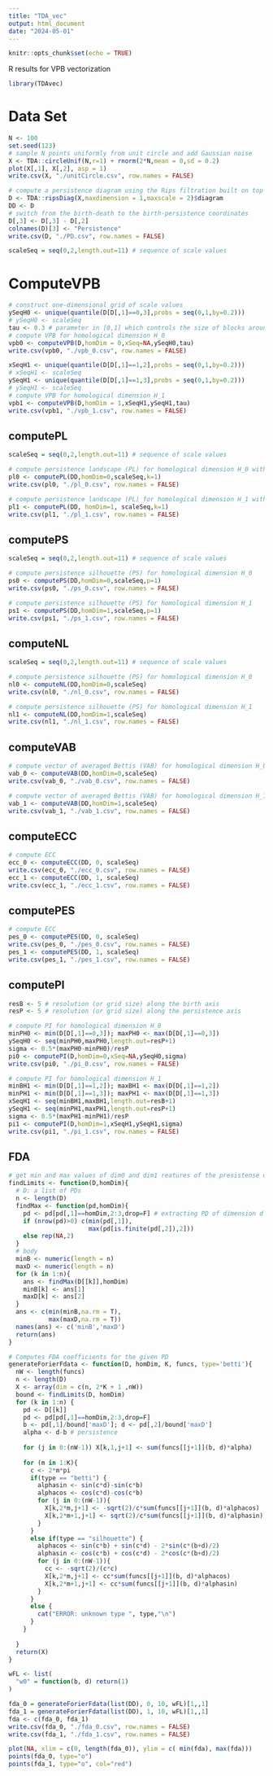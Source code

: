 ```yaml
---
title: "TDA_vec"
output: html_document
date: "2024-05-01"
---
```


```r
knitr::opts_chunk$set(echo = TRUE)
```

R results for VPB vectorization

```r
library(TDAvec)
```

# Data Set


```r
N <- 100
set.seed(123)
# sample N points uniformly from unit circle and add Gaussian noise
X <- TDA::circleUnif(N,r=1) + rnorm(2*N,mean = 0,sd = 0.2)
plot(X[,1], X[,2], asp = 1)
write.csv(X, "./unitCircle.csv", row.names = FALSE)
```


```r
# compute a persistence diagram using the Rips filtration built on top of X
D <- TDA::ripsDiag(X,maxdimension = 1,maxscale = 2)$diagram 
DD <- D
# switch from the birth-death to the birth-persistence coordinates
D[,3] <- D[,3] - D[,2] 
colnames(D)[3] <- "Persistence"
write.csv(D, "./PD.csv", row.names = FALSE)
```

```r
scaleSeq = seq(0,2,length.out=11) # sequence of scale values
```

# ComputeVPB

```r
# construct one-dimensional grid of scale values
ySeqH0 <- unique(quantile(D[D[,1]==0,3],probs = seq(0,1,by=0.2))) 
# ySeqH0 <- scaleSeq
tau <- 0.3 # parameter in [0,1] which controls the size of blocks around each point of the diagram 
# compute VPB for homological dimension H_0
vpb0 <- computeVPB(D,homDim = 0,xSeq=NA,ySeqH0,tau)
write.csv(vpb0, "./vpb_0.csv", row.names = FALSE)

xSeqH1 <- unique(quantile(D[D[,1]==1,2],probs = seq(0,1,by=0.2)))
# xSeqH1 <- scaleSeq
ySeqH1 <- unique(quantile(D[D[,1]==1,3],probs = seq(0,1,by=0.2)))
# ySeqH1 <- scaleSeq
# compute VPB for homological dimension H_1
vpb1 <- computeVPB(D,homDim = 1,xSeqH1,ySeqH1,tau) 
write.csv(vpb1, "./vpb_1.csv", row.names = FALSE)
```

## computePL

```r
scaleSeq = seq(0,2,length.out=11) # sequence of scale values

# compute persistence landscape (PL) for homological dimension H_0 with order of landscape k=1
pl0 <- computePL(DD,homDim=0,scaleSeq,k=1)
write.csv(pl0, "./pl_0.csv", row.names = FALSE)

# compute persistence landscape (PL) for homological dimension H_1 with order of landscape k=1
pl1 <- computePL(DD, homDim=1, scaleSeq,k=1)
write.csv(pl1, "./pl_1.csv", row.names = FALSE)
```


## computePS

```r
scaleSeq = seq(0,2,length.out=11) # sequence of scale values

# compute persistence silhouette (PS) for homological dimension H_0
ps0 <- computePS(DD,homDim=0,scaleSeq,p=1)
write.csv(ps0, "./ps_0.csv", row.names = FALSE)

# compute persistence silhouette (PS) for homological dimension H_1
ps1 <- computePS(DD,homDim=1,scaleSeq,p=1)
write.csv(ps1, "./ps_1.csv", row.names = FALSE)
```

## computeNL


```r
scaleSeq = seq(0,2,length.out=11) # sequence of scale values

# compute persistence silhouette (PS) for homological dimension H_0
nl0 <- computeNL(DD,homDim=0,scaleSeq)
write.csv(nl0, "./nl_0.csv", row.names = FALSE)

# compute persistence silhouette (PS) for homological dimension H_1
nl1 <- computeNL(DD,homDim=1,scaleSeq)
write.csv(nl1, "./nl_1.csv", row.names = FALSE)
```

## computeVAB

```r
# compute vector of averaged Bettis (VAB) for homological dimension H_0
vab_0 <- computeVAB(DD,homDim=0,scaleSeq)
write.csv(vab_0, "./vab_0.csv", row.names = FALSE)

# compute vector of averaged Bettis (VAB) for homological dimension H_1
vab_1 <- computeVAB(DD,homDim=1,scaleSeq)
write.csv(vab_1, "./vab_1.csv", row.names = FALSE)
```

## computeECC

```r
# compute ECC
ecc_0 <- computeECC(DD, 0, scaleSeq)
write.csv(ecc_0, "./ecc_0.csv", row.names = FALSE)
ecc_1 <- computeECC(DD, 1, scaleSeq)
write.csv(ecc_1, "./ecc_1.csv", row.names = FALSE)
```

## computePES

```r
# compute ECC
pes_0 <- computePES(DD, 0, scaleSeq)
write.csv(pes_0, "./pes_0.csv", row.names = FALSE)
pes_1 <- computePES(DD, 1, scaleSeq)
write.csv(pes_1, "./pes_1.csv", row.names = FALSE)
```

## computePI

```r
resB <- 5 # resolution (or grid size) along the birth axis
resP <- 5 # resolution (or grid size) along the persistence axis 

# compute PI for homological dimension H_0
minPH0 <- min(D[D[,1]==0,3]); maxPH0 <- max(D[D[,1]==0,3])
ySeqH0 <- seq(minPH0,maxPH0,length.out=resP+1)
sigma <- 0.5*(maxPH0-minPH0)/resP 
pi0 <- computePI(D,homDim=0,xSeq=NA,ySeqH0,sigma) 
write.csv(pi0, "./pi_0.csv", row.names = FALSE)

# compute PI for homological dimension H_1
minBH1 <- min(D[D[,1]==1,2]); maxBH1 <- max(D[D[,1]==1,2])
minPH1 <- min(D[D[,1]==1,3]); maxPH1 <- max(D[D[,1]==1,3])
xSeqH1 <- seq(minBH1,maxBH1,length.out=resB+1)
ySeqH1 <- seq(minPH1,maxPH1,length.out=resP+1)
sigma <- 0.5*(maxPH1-minPH1)/resP
pi1 <- computePI(D,homDim=1,xSeqH1,ySeqH1,sigma) 
write.csv(pi1, "./pi_1.csv", row.names = FALSE)
```

## FDA

```r
# get min and max values of dim0 and dim1 reatures of the presistense diagrams from the list
findLimits <- function(D,homDim){
  # D: a list of PDs
  n <- length(D)
  findMax <- function(pd,homDim){
    pd <- pd[pd[,1]==homDim,2:3,drop=F] # extracting PD of dimension d
    if (nrow(pd)>0) c(min(pd[,1]),
                      max(pd[is.finite(pd[,2]),2]))
    else rep(NA,2)
  }
  # body
  minB <- numeric(length = n)
  maxD <- numeric(length = n)
  for (k in 1:n){
    ans <- findMax(D[[k]],homDim)
    minB[k] <- ans[1]
    maxD[k] <- ans[2]
  }
  ans <- c(min(minB,na.rm = T),
           max(maxD,na.rm = T))
  names(ans) <- c('minB','maxD')
  return(ans)
}

```


```r
# Computes FDA coefficients for the given PD
generateForierFdata <- function(D, homDim, K, funcs, type='betti'){
  nW <- length(funcs)
  n <- length(D)
  X <- array(dim = c(n, 2*K + 1 ,nW))
  bound <- findLimits(D, homDim)
  for (k in 1:n) {
    pd <- D[[k]]
    pd <- pd[pd[,1]==homDim,2:3,drop=F]
    b <- pd[,1]/bound['maxD']; d <- pd[,2]/bound['maxD']
    alpha <- d-b # persistence
    
    for (j in 0:(nW-1)) X[k,1,j+1] <- sum(funcs[[j+1]](b, d)*alpha)
    
    for (m in 1:K){
      c <- 2*m*pi
      if(type == "betti") {
        alphasin <- sin(c*d)-sin(c*b)
        alphacos <- cos(c*d)-cos(c*b)
        for (j in 0:(nW-1)){
          X[k,2*m,j+1] <- -sqrt(2)/c*sum(funcs[[j+1]](b, d)*alphacos)
          X[k,2*m+1,j+1] <- sqrt(2)/c*sum(funcs[[j+1]](b, d)*alphasin)
        }
      }
      else if(type == "silhouette") {
        alphacos <- sin(c*b) + sin(c*d) - 2*sin(c*(b+d)/2)
        alphasin <- cos(c*b) + cos(c*d) - 2*cos(c*(b+d)/2)
        for (j in 0:(nW-1)){
          cc <- -sqrt(2)/(c*c)
          X[k,2*m,j+1] <- cc*sum(funcs[[j+1]](b, d)*alphacos)
          X[k,2*m+1,j+1] <- cc*sum(funcs[[j+1]](b, d)*alphasin)
        }
      }
      else {
        cat("ERROR: unknown type ", type,"\n")
      }
    }
    
  }
  return(X)
}
```

```r
wFL <- list(
  "w0" = function(b, d) return(1)
)
```



```r
fda_0 = generateForierFdata(list(DD), 0, 10, wFL)[1,,1]
fda_1 = generateForierFdata(list(DD), 1, 10, wFL)[1,,1]
fda <- c(fda_0, fda_1)
write.csv(fda_0, "./fda_0.csv", row.names = FALSE)
write.csv(fda_1, "./fda_1.csv", row.names = FALSE)
```

```r
plot(NA, xlim = c(0, length(fda_0)), ylim = c( min(fda), max(fda)))
points(fda_0, type="o")
points(fda_1, type="o", col="red")
```

